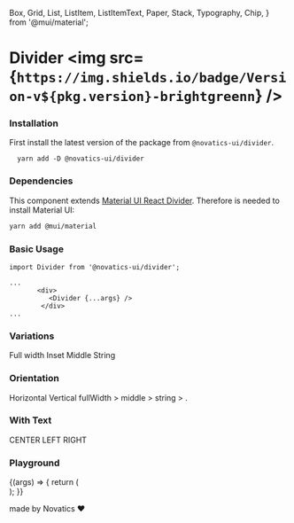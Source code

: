 
  Box,
  Grid,
  List,
  ListItem,
  ListItemText,
  Paper,
  Stack,
  Typography,
  Chip,
} from '@mui/material';

<Meta title="Components/Divider" component={Divider} />

# Divider <img src={`https://img.shields.io/badge/Version-v${pkg.version}-brightgreenn`} />

### Installation

First install the latest version of the package from `@novatics-ui/divider`.

```shell
  yarn add -D @novatics-ui/divider
```

### Dependencies

This component extends [Material UI React Divider](https://mui.com/material-ui/react-divider/). Therefore is needed to install Material UI:

```bash
yarn add @mui/material
```

### Basic Usage

<Canvas>
  <Story name="Basic Usage">
    <div>
      <ListItem button>
        <ListItemText primary="Inbox" />
      </ListItem>
      <Divider variant="fullWidth" />
      <ListItem button>
        <ListItemText primary="Drafts" />
      </ListItem>
    </div>
  </Story>
</Canvas>

```tsx
import Divider from '@novatics-ui/divider';

...
       <div>
          <Divider {...args} />
        </div>
...

```

### Variations

<Canvas>
  <Story name="Variations">
    <Grid container spacing={2}>
      <Grid item xxs={6} sm={4} md={3} xl={2} xxl={1}>
        <Stack>
          <Typography>Full width</Typography>
          <Paper elevation={5}>
            <List component="nav">
              <ListItem button>
                <ListItemText primary="Inbox" />
              </ListItem>
              <Divider variant="fullWidth" />
              <ListItem button>
                <ListItemText primary="Drafts" />
              </ListItem>
              <Divider variant="fullWidth" />
              <ListItem button>
                <ListItemText primary="Trash" />
              </ListItem>
              <Divider variant="fullWidth" />
              <ListItem button>
                <ListItemText primary="Spam" />
              </ListItem>
            </List>
          </Paper>
        </Stack>
      </Grid>
      <Grid item xxs={6} sm={4} md={3} xl={2} xxl={1}>
        <Stack>
          <Typography>Inset</Typography>
          <Paper elevation={5}>
            <List component="nav">
              <ListItem button>
                <ListItemText primary="Inbox" />
              </ListItem>
              <Divider variant="inset" />
              <ListItem button>
                <ListItemText primary="Drafts" />
              </ListItem>
              <Divider variant="inset" />
              <ListItem button>
                <ListItemText primary="Trash" />
              </ListItem>
              <Divider variant="inset" />
              <ListItem button>
                <ListItemText primary="Spam" />
              </ListItem>
            </List>
          </Paper>
        </Stack>
      </Grid>
      <Grid item xxs={6} sm={4} md={3} xl={2} xxl={1}>
        <Stack>
          <Typography>Middle</Typography>
          <Paper elevation={5}>
            <List component="nav">
              <ListItem button>
                <ListItemText primary="Inbox" />
              </ListItem>
              <Divider variant="middle" />
              <ListItem button>
                <ListItemText primary="Drafts" />
              </ListItem>
              <Divider variant="middle" />
              <ListItem button>
                <ListItemText primary="Trash" />
              </ListItem>
              <Divider variant="middle" />
              <ListItem button>
                <ListItemText primary="Spam" />
              </ListItem>
            </List>
          </Paper>
        </Stack>
      </Grid>
      <Grid item xxs={6} sm={4} md={3} xl={2} xxl={1}>
        <Stack>
          <Typography>String</Typography>
          <Paper elevation={5}>
            <List component="nav">
              <ListItem button>
                <ListItemText primary="Inbox" />
              </ListItem>
              <Divider variant="string" />
              <ListItem button>
                <ListItemText primary="Drafts" />
              </ListItem>
              <Divider variant="string" />
              <ListItem button>
                <ListItemText primary="Trash" />
              </ListItem>
              <Divider variant="string" />
              <ListItem button>
                <ListItemText primary="Spam" />
              </ListItem>
            </List>
          </Paper>
        </Stack>
      </Grid>
    </Grid>
  </Story>
</Canvas>

### Orientation

<Canvas>
  <Story name="Orientation">
    <Grid container spacing={2}>
      <Grid item xxs={6}>
        <Stack>
          <Typography>Horizontal</Typography>
          <Paper elevation={5}>
            <List component="nav">
              <ListItem button>
                <ListItemText primary="fullWidth" />
              </ListItem>
              <Divider variant="fullWidth" />
              <ListItem button>
                <ListItemText primary="inset" />
              </ListItem>
              <Divider variant="inset" />
              <ListItem button>
                <ListItemText primary="middle" />
              </ListItem>
              <Divider variant="middle" />
              <ListItem button>
                <ListItemText primary="." />
              </ListItem>
            </List>
          </Paper>
        </Stack>
      </Grid>
      <Grid item xxs={6}>
        <Stack height="100%">
          <Typography>Vertical</Typography>
          <Paper elevation={5} sx={{ flex: '1' }}>
            <Stack
              direction="row"
              height="100%"
              textAlign="center"
              alignItems="center"
            >
              <Box height="50px" minWidth="50px" width="25%">
                fullWidth >
              </Box>
              <Divider flexItem orientation="vertical" variant="fullWidth" />
              <Box height="50px" minWidth="50px" width="25%">
                middle >
              </Box>
              <Divider flexItem orientation="vertical" variant="middle" />
              <Box height="50px" minWidth="50px" width="25%">
                string >
              </Box>
              <Divider flexItem orientation="vertical" variant="string" />
              <Box height="50px" minWidth="50px" width="25%">
                .
              </Box>
            </Stack>
          </Paper>
        </Stack>
      </Grid>
    </Grid>
  </Story>
</Canvas>

### With Text

<Canvas>
  <Story name="With Text">
    <Stack spacing={4}>
      <Content />
      <Divider>CENTER</Divider>
      <Content />
      <Divider textAlign="left">LEFT</Divider>
      <Content />
      <Divider textAlign="right">RIGHT</Divider>
      <Content />
      <Divider>
        <Chip label="CHIP" />
      </Divider>
      <Content />
    </Stack>
  </Story>
</Canvas>

### Playground

<Canvas>
  <Story
    name="Playground"
    argTypes={{
      error: false,
      checked: false,
    }}
  >
    {(args) => {
      return (
        <div>
          <ListItem button>
            <ListItemText primary="Inbox" />
          </ListItem>
          <Divider variant="fullWidth" {...args} />
          <ListItem button>
            <ListItemText primary="Drafts" />
          </ListItem>
        </div>
      );
    }}
  </Story>
</Canvas>

<ArgsTable story="Playground" />

made by Novatics ❤
